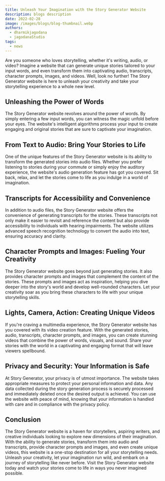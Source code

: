 ```yaml
---
title: Unleash Your Imagination with the Story Generator Website
description: blogs description
date: 2022-02-28
image: /images/blogs/blog-thumbnail.webp
authors:
  - dharmikjagodana
  - jagodanaStudio
tags:
  - news
---
```


Are you someone who loves storytelling, whether it's writing, audio, or video? Imagine a website that can generate unique stories tailored to your input words, and even transform them into captivating audio, transcripts, character prompts, images, and videos. Well, look no further! The Story Generator website is here to unleash your creativity and take your storytelling experience to a whole new level.

## Unleashing the Power of Words

The Story Generator website revolves around the power of words. By simply entering a few input words, you can witness the magic unfold before your eyes. The website's intelligent algorithms process your input to create engaging and original stories that are sure to captivate your imagination.

## From Text to Audio: Bring Your Stories to Life

One of the unique features of the Story Generator website is its ability to transform the generated stories into audio files. Whether you prefer listening to stories during your commute or simply enjoy the auditory experience, the website's audio generation feature has got you covered. Sit back, relax, and let the stories come to life as you indulge in a world of imagination.

## Transcripts for Accessibility and Convenience

In addition to audio files, the Story Generator website offers the convenience of generating transcripts for the stories. These transcripts not only make it easier to revisit and reference the content but also provide accessibility to individuals with hearing impairments. The website utilizes advanced speech recognition technology to convert the audio into text, ensuring accuracy and clarity.

## Character Prompts and Images: Fueling Your Creativity

The Story Generator website goes beyond just generating stories. It also provides character prompts and images that complement the content of the stories. These prompts and images act as inspiration, helping you dive deeper into the story's world and develop well-rounded characters. Let your creativity soar as you bring these characters to life with your unique storytelling skills.

## Lights, Camera, Action: Creating Unique Videos

If you're craving a multimedia experience, the Story Generator website has you covered with its video creation feature. With the generated stories, audio, transcripts, character prompts, and images, you can create stunning videos that combine the power of words, visuals, and sound. Share your stories with the world in a captivating and engaging format that will leave viewers spellbound.

## Privacy and Security: Your Information is Safe

At Story Generator, your privacy is of utmost importance. The website takes appropriate measures to protect your personal information and data. Any data collected during the story generation process is securely processed and immediately deleted once the desired output is achieved. You can use the website with peace of mind, knowing that your information is handled with care and in compliance with the privacy policy.

## Conclusion

The Story Generator website is a haven for storytellers, aspiring writers, and creative individuals looking to explore new dimensions of their imagination. With the ability to generate stories, transform them into audio and transcripts, provide character prompts and images, and even create unique videos, this website is a one-stop destination for all your storytelling needs. Unleash your creativity, let your imagination run wild, and embark on a journey of storytelling like never before. Visit the Story Generator website today and watch your stories come to life in ways you never imagined possible.